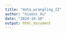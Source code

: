 ```yaml
---
title: "data_wrangling_II"
author: "Xiaoni Xu"
date: "2024-10-10"
output: html_document
---
```


```r


```
